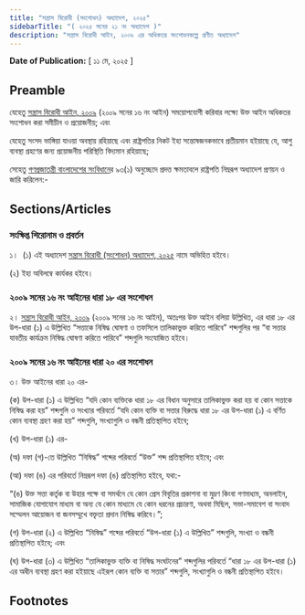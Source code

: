 ```yaml
---
title: "সন্ত্রাস বিরোধী (সংশোধন) অধ্যাদেশ, ২০২৫"
sidebarTitle: "( ২০২৫ সনের ২১ নং অধ্যাদেশ )"
description: "সন্ত্রাস বিরোধী আইন, ২০০৯ এর অধিকতর সংশোধনকল্পে প্রণীত অধ্যাদেশ"
---
```


**Date of Publication:** [ ১১ মে, ২০২৫ ]

## Preamble

যেহেতু [সন্ত্রাস বিরোধী আইন, ২০০৯](/act-1009.html "সন্ত্রাস বিরোধী আইন, ২০০৯") (২০০৯ সনের ১৬ নং আইন) সময়োপযোগী করিবার লক্ষ্যে উক্ত আইন অধিকতর সংশোধন করা সমীচীন ও প্রয়োজনীয়; এবং

যেহেতু সংসদ ভাঙ্গিয়া যাওয়া অবস্থায় রহিয়াছে এবং রাষ্ট্রপতির নিকট ইহা সন্তোষজনকভাবে প্রতীয়মান হইয়াছে যে, আশু ব্যবস্থা গ্রহণের জন্য প্রয়োজনীয় পরিস্থিতি বিদ্যমান রহিয়াছে;

সেহেতু [গণপ্রজাতন্ত্রী বাংলাদেশের সংবিধান](/act-957.html "গণপ্রজাতন্ত্রী বাংলাদেশের সংবিধান")ের ৯৩(১) অনুচ্ছেদে প্রদত্ত ক্ষমতাবলে রাষ্ট্রপতি নিম্নরূপ অধ্যাদেশ প্রণয়ন ও জারি করিলেন:-

## Sections/Articles

### সংক্ষিপ্ত শিরোনাম ও প্রবর্তন

১।  (১) এই অধ্যাদেশ [সন্ত্রাস বিরোধী (সংশোধন) অধ্যাদেশ, ২০২৫](/act-1534.html "সন্ত্রাস বিরোধী (সংশোধন) অধ্যাদেশ, ২০২৫") নামে অভিহিত হইবে।

(২) ইহা অবিলম্বে কার্যকর হইবে।

### ২০০৯ সনের ১৬ নং আইনের ধারা ১৮ এর সংশোধন

২। [সন্ত্রাস বিরোধী আইন, ২০০৯](/act-1009.html "সন্ত্রাস বিরোধী আইন, ২০০৯") (২০০৯ সনের ১৬ নং আইন), অতঃপর উক্ত আইন বলিয়া উল্লিখিত, এর ধারা ১৮ এর উপ-ধারা (১) এ উল্লিখিত “সত্তাকে নিষিদ্ধ ঘোষণা ও তফসিলে তালিকাভুক্ত করিতে পারিবে” শব্দগুলির পর “বা সত্তার যাবতীয় কার্যক্রম নিষিদ্ধ ঘোষণা করিতে পারিবে” শব্দগুলি সংযোজিত হইবে।

### ২০০৯ সনের ১৬ নং আইনের ধারা ২০ এর সংশোধন

৩। উক্ত আইনের ধারা ২০ এর-

(ক) উপ-ধারা (১) এ উল্লিখিত “যদি কোন ব্যক্তিকে ধারা ১৮ এর বিধান অনুসারে তালিকাভুক্ত করা হয় বা কোন সত্তাকে নিষিদ্ধ করা হয়” শব্দগুলি ও সংখ্যার পরিবর্তে “যদি কোন ব্যক্তি বা সত্তার বিরুদ্ধে ধারা ১৮ এর উপ-ধারা (১) এ বর্ণিত কোন ব্যবস্থা গ্রহণ করা হয়” শব্দগুলি, সংখ্যাগুলি ও বন্ধনী প্রতিস্থাপিত হইবে;

(খ) উপ-ধারা (১) এর-

(অ) দফা (গ)-তে উল্লিখিত “নিষিদ্ধ” শব্দের পরিবর্তে “উক্ত” শব্দ প্রতিস্থাপিত হইবে; এবং

(আ) দফা (ঙ) এর পরিবর্তে নিম্নরূপ দফা (ঙ) প্রতিস্থাপিত হইবে, যথা:-

“(ঙ) উক্ত সত্তা কর্তৃক বা উহার পক্ষে বা সমর্থনে যে কোন প্রেস বিবৃতির প্রকাশনা বা মুদ্রণ কিংবা গণমাধ্যম, অনলাইন, সামাজিক যোগাযোগ মাধ্যম বা অন্য যে কোন মাধ্যমে যে কোন ধরনের প্রচারণা, অথবা মিছিল, সভা-সমাবেশ বা সংবাদ সম্মেলন আয়োজন বা জনসম্মুখে বক্তৃতা প্রদান নিষিদ্ধ করিবে।”;

(গ) উপ-ধারা (২) এ উল্লিখিত “নিষিদ্ধ” শব্দের পরিবর্তে “উপ-ধারা (১) এ উল্লিখিত” শব্দগুলি, সংখ্যা ও বন্ধনী প্রতিস্থাপিত হইবে; এবং

(ঘ) উপ-ধারা (৩) এ উল্লিখিত “তালিকাভুক্ত ব্যক্তি বা নিষিদ্ধ সংঘটনের” শব্দগুলির পরিবর্তে “ধারা ১৮ এর উপ-ধারা (১) এর অধীন ব্যবস্থা গ্রহণ করা হইয়াছে এইরূপ কোন ব্যক্তি বা সত্তার” শব্দগুলি, সংখ্যাগুলি ও বন্ধনী প্রতিস্থাপিত হইবে।

## Footnotes
